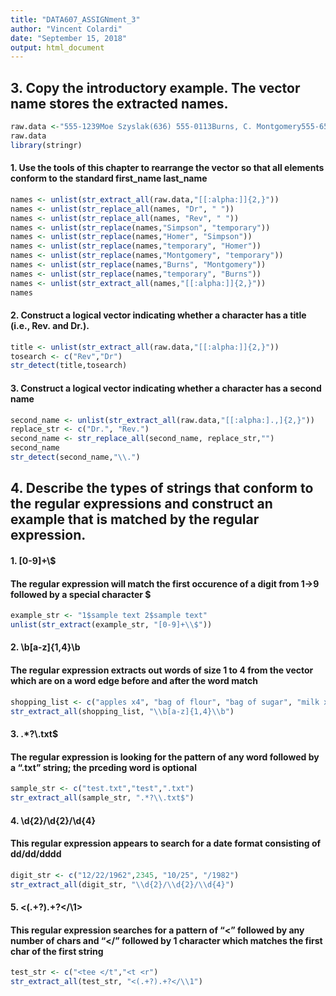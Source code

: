 ---
title: "DATA607_ASSIGNment_3"
author: "Vincent Colardi"
date: "September 15, 2018"
output: html_document
---

## 3. Copy the introductory example. The vector name stores the extracted names.

```{r}
raw.data <-"555-1239Moe Szyslak(636) 555-0113Burns, C. Montgomery555-6542Rev. Timothy Lovejoy555 8904Ned Flanders636-555-3226Simpson, Homer5553642Dr. Julius Hibbert"
raw.data
library(stringr)
```

#### 1. Use the tools of this chapter to rearrange the vector so that all elements conform to the standard first_name last_name
```{r}
names <- unlist(str_extract_all(raw.data,"[[:alpha:]]{2,}"))
names <- unlist(str_replace_all(names, "Dr", " "))
names <- unlist(str_replace_all(names, "Rev", " "))
names <- unlist(str_replace(names,"Simpson", "temporary"))
names <- unlist(str_replace(names,"Homer", "Simpson"))
names <- unlist(str_replace(names,"temporary", "Homer"))
names <- unlist(str_replace(names,"Montgomery", "temporary"))
names <- unlist(str_replace(names,"Burns", "Montgomery"))
names <- unlist(str_replace(names,"temporary", "Burns"))
names <- unlist(str_extract_all(names,"[[:alpha:]]{2,}"))
names
```

#### 2. Construct a logical vector indicating whether a character has a title (i.e., Rev. and Dr.).
```{r}
title <- unlist(str_extract_all(raw.data,"[[:alpha:]]{2,}"))
tosearch <- c("Rev","Dr")
str_detect(title,tosearch)
```

#### 3. Construct a logical vector indicating whether a character has a second name
```{r}
second_name <- unlist(str_extract_all(raw.data,"[[:alpha:].,]{2,}"))
replace_str <- c("Dr.", "Rev.")
second_name <- str_replace_all(second_name, replace_str,"")
second_name
str_detect(second_name,"\\.")
```


## 4. Describe the types of strings that conform to the regular expressions and construct an example that is matched by the regular expression.

#### 1. [0-9]+\\$
#### The regular expression will match the first occurence of a digit from 1->9 followed by a special character $
```{r}
example_str <- "1$sample text 2$sample text"
unlist(str_extract(example_str, "[0-9]+\\$"))
```

#### 2. \\b[a-z]{1,4}\\b
#### The regular expression extracts out words of size 1 to 4 from the vector which are on a word edge before and after the word match
```{r}
shopping_list <- c("apples x4", "bag of flour", "bag of sugar", "milk x2")
str_extract_all(shopping_list, "\\b[a-z]{1,4}\\b")
```
#### 3. .*?\\.txt$
#### The regular expression is looking for the pattern of any word followed by a ".txt" string; the prceding word is optional
```{r}
sample_str <- c("test.txt","test",".txt")
str_extract_all(sample_str, ".*?\\.txt$")
```
#### 4. \\d{2}/\\d{2}/\\d{4}
#### This regular expression appears to search for a date format consisting of dd/dd/dddd 
```{r}
digit_str <- c("12/22/1962",2345, "10/25", "/1982")
str_extract_all(digit_str, "\\d{2}/\\d{2}/\\d{4}")
```
#### 5. <(.+?).+?</\\1>
#### This regular expression searches for a pattern of "<" followed by any number of chars and "</" followed by 1 character which matches the first char of the first string
```{r}
test_str <- c("<tee </t","<t <r")
str_extract_all(test_str, "<(.+?).+?</\\1") 
```

